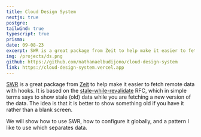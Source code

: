 ```yaml
---
title: Cloud Design System
nextjs: true
postgre:
tailwind: true
typescript: true
prisma:
date: 09-08-23
excerpt: SWR is a great package from Zeit to help make it easier to fetch remote data with hooks. It is based on the stale-while-revalidate RFC.
img: /projects/ds.png
github: https://github.com/nathanaelbudijono/cloud-design-system
link: https://cloud-design-system.vercel.app
---
```


[SWR](https://swr.now.sh/) is a great package from [Zeit](http://zeit.co/) to help make it easier to fetch remote data with hooks. It is based on the [stale-while-revalidate](https://tools.ietf.org/html/rfc5861) RFC, which in simple terms says to show stale (old) data while you are fetching a new version of the data. The idea is that it is better to show something old if you have it rather than a blank screen.

We will show how to use SWR, how to configure it globally, and a pattern I like to use which separates data.
